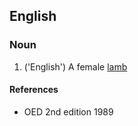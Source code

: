 ==English==

===Noun===
{{en-noun}}

#('English') A female [[lamb]]

====References====
*OED 2nd edition 1989